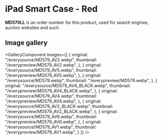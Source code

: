 
# iPad Smart Case - Red

<Callout type='info' emoji='👉🏻'>**MD579LL** is an order number for this product, used for search engines, auction websites and such.</Callout>

## Image gallery

<GalleryComponent
    images={[
      {
        original: "/everysource/MD579_AV2.webp",
        thumbnail: "/everypreview/MD579_AV2.webp",
      },
      {
        original: "/everysource/MD579_AV5.webp",
        thumbnail: "/everypreview/MD579_AV5.webp",
      },
      {
        original: "/everysource/MD579.webp",
        thumbnail: "/everypreview/MD579.webp",
      },
      {
        original: "/everysource/MD579_AV4_BLACK.webp",
        thumbnail: "/everypreview/MD579_AV4_BLACK.webp",
      },
      {
        original: "/everysource/MD579_AV4.webp",
        thumbnail: "/everypreview/MD579_AV4.webp",
      },
      {
        original: "/everysource/MD579_AV2_BLACK.webp",
        thumbnail: "/everypreview/MD579_AV2_BLACK.webp",
      },
      {
        original: "/everysource/MD579_AV6.webp",
        thumbnail: "/everypreview/MD579_AV6.webp",
      },
      {
        original: "/everysource/MD579_AV1.webp",
        thumbnail: "/everypreview/MD579_AV1.webp",
      }
    ]}
  />
